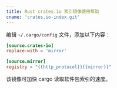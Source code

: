```yaml
---
title: Rust crates.io 索引镜像使用帮助
cname: 'crates.io-index.git'
---
```


编辑 `~/.cargo/config` 文件，添加以下内容：

<CodeBlock>

```toml
[source.crates-io]
replace-with = 'mirror'

[source.mirror]
registry = "{{http_protocol}}{{mirror}}"
```

</CodeBlock>

该镜像可加快 cargo 读取软件包索引的速度。
